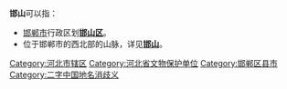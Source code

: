 '''邯山'''可以指：
*[[邯郸市|邯郸市]]行政区划'''[[邯山区|邯山区]]'''。
*位于邯郸市的西北部的山脉，详见'''[[邯山_(邯郸市境内山脉)|邯山]]'''。

[[Category:河北市辖区|Category:河北市辖区]]
[[Category:河北省文物保护单位|Category:河北省文物保护单位]]
[[Category:邯郸区县市|Category:邯郸区县市]]
[[Category:二字中国地名消歧义|Category:二字中国地名消歧义]]